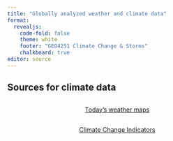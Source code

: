 ```yaml
---
title: "Globally analyzed weather and climate data"
format: 
  revealjs:
    code-fold: false
    theme: white
    footer: "GEO4251 Climate Change & Storms"
    chalkboard: true
editor: source
---
```


## Sources for climate data

## 

::: {style="text-align: center; margin-top: 1em"}
[Today's weather maps](https://climatereanalyzer.org/wx/todays-weather/){preview-link="true" style="text-align: center"}
:::

## 

::: {style="text-align: center; margin-top: 1em"}
[Climate Change Indicators](https://zacklabe.com/climate-change-indicators/){preview-link="true" style="text-align: center"}
:::
